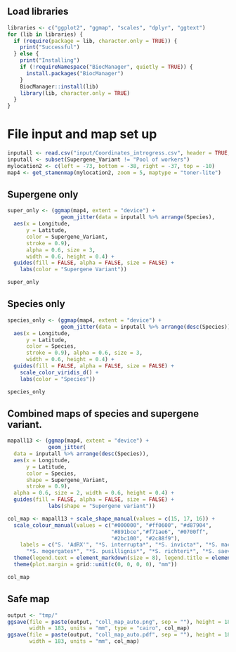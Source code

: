 
## Load libraries

```r

libraries <- c("ggplot2", "ggmap", "scales", "dplyr", "ggtext")
for (lib in libraries) {
  if (require(package = lib, character.only = TRUE)) {
    print("Successful")
  } else {
    print("Installing")
    if (!requireNamespace("BiocManager", quietly = TRUE)) {
      install.packages("BiocManager")
    }
    BiocManager::install(lib)
    library(lib, character.only = TRUE)
  }
}

```

# File input and map set up

```r

inputall <- read.csv("input/Coordinates_introgress.csv", header = TRUE, fill = TRUE)
inputall <- subset(Supergene_Variant != "Pool of workers")
mylocation2 <- c(left = -73, bottom = -38, right = -37, top = -10)
map4 <- get_stamenmap(mylocation2, zoom = 5, maptype = "toner-lite")

```

## Supergene only

```r

super_only <- (ggmap(map4, extent = "device") + 
                 geom_jitter(data = inputall %>% arrange(Species),
  aes(x = Longitude, 
      y = Latitude, 
      color = Supergene_Variant, 
      stroke = 0.9), 
      alpha = 0.6, size = 3, 
      width = 0.6, height = 0.4) +
  guides(fill = FALSE, alpha = FALSE, size = FALSE) + 
    labs(color = "Supergene Variant"))

super_only

```

## Species only

```r

species_only <- (ggmap(map4, extent = "device") + 
                 geom_jitter(data = inputall %>% arrange(desc(Species)),
  aes(x = Longitude, 
      y = Latitude, 
      color = Species,
      stroke = 0.9), alpha = 0.6, size = 3, 
      width = 0.6, height = 0.4) +
  guides(fill = FALSE, alpha = FALSE, size = FALSE) + 
    scale_color_viridis_d() +
    labs(color = "Species"))

species_only

```

## Combined maps of species and supergene variant.

```r

mapall13 <- (ggmap(map4, extent = "device") + 
             geom_jitter(
  data = inputall %>% arrange(desc(Species)),
  aes(x = Longitude, 
      y = Latitude, 
      color = Species, 
      shape = Supergene_Variant, 
      stroke = 0.9),
  alpha = 0.6, size = 2, width = 0.6, height = 0.4) +
  guides(fill = FALSE, alpha = FALSE, size = FALSE) + 
             labs(shape = "Supergene variant"))

col_map <- mapall13 + scale_shape_manual(values = c(15, 17, 16)) +
  scale_colour_manual(values = c("#000000", "#ff0600", "#d87904", 
                                 "#891bce","#f71ae6", "#0700ff", 
                                 "#2bc100", "#2c88f9"),
    labels = c("S. 'AdRX'", "*S. interrupta*", "*S. invicta*", "*S. macdonaghi*",
      "*S. megergates*", "*S. pusillignis*", "*S. richteri*", "*S. saevissima*")) +
  theme(legend.text = element_markdown(size = 8), legend.title = element_text(size = 9)) +
  theme(plot.margin = grid::unit(c(0, 0, 0, 0), "mm"))

col_map

```

## Safe map

```r
output <- "tmp/"
ggsave(file = paste(output, "coll_map_auto.png", sep = ""), height = 183,
       width = 183, units = "mm", type = "cairo", col_map)
ggsave(file = paste(output, "coll_map_auto.pdf", sep = ""), height = 183,
       width = 183, units = "mm", col_map)
```
